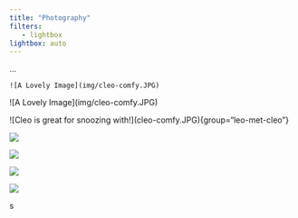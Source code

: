 ```yaml
---
title: "Photography"
filters:
   - lightbox
lightbox: auto
---
```


...

    ![A Lovely Image](img/cleo-comfy.JPG)

::: {layout-ncol="2"}
!\[A Lovely Image\](img/cleo-comfy.JPG)

!\[Cleo is great for snoozing with!\](cleo-comfy.JPG){group="leo-met-cleo"}

![](cleo-comfy.JPG)

![](gandalf_image_2.jpg)

![](gandalf_image_3.jpg)

![](gandalf_image_4.jpg)
:::

s
